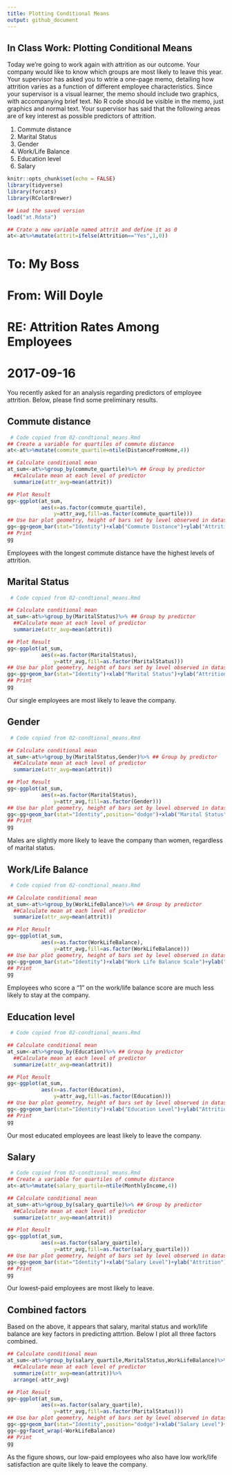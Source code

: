 ```yaml
---
title: Plotting Conditional Means
output: github_document
---
```



In Class Work: Plotting Conditional Means
----------------------------

Today we're going to work again with attrition as our outcome. Your company would like to know which groups are most likely to leave this year. Your supervisor has asked you to wtrie a one-page memo, detailing how attrition varies as a function of different employee characteristics. Since your supervisor is a visual learner, the memo should include two graphics, with accompanying brief text. No R code should be visible in the memo, just graphics and normal text. Your supervisor has said that the following areas are of key interest as possible predictors of attrition.

1. Commute distance 
2. Marital Status
3. Gender
4. Work/Life Balance
5. Education level
6. Salary



```r
knitr::opts_chunk$set(echo = FALSE)
library(tidyverse)
library(forcats)
library(RColorBrewer)

## Load the saved version
load("at.Rdata")

## Crate a new variable named attrit and define it as 0
at<-at%>%mutate(attrit=ifelse(Attrition=="Yes",1,0))

```

# To: My Boss

# From: Will Doyle

# RE: Attrition Rates Among Employees

# 2017-09-16

You recently asked for an analysis regarding predictors of employee attrition. Below, please find some preliminary results. 


## Commute distance 
```r
 # Code copied from 02-condtional_means.Rmd
## Create a variable for quartiles of commute distance
at<-at%>%mutate(commute_quartile=ntile(DistanceFromHome,4))

## Calculate conditional mean
at_sum<-at%>%group_by(commute_quartile)%>% ## Group by predictor
  ##Calculate mean at each level of predictor
  summarize(attr_avg=mean(attrit))

## Plot Result
gg<-ggplot(at_sum,
           aes(x=as.factor(commute_quartile),
               y=attr_avg,fill=as.factor(commute_quartile)))
## Use bar plot geometry, height of bars set by level observed in dataset
gg<-gg+geom_bar(stat="Identity")+xlab("Commute Distance")+ylab("Attrition")+theme(legend.position = "none")
## Print
gg

```

Employees with the longest commute distance have the highest levels of attrition. 



## Marital Status

```r
 # Code copied from 02-condtional_means.Rmd

## Calculate conditional mean
at_sum<-at%>%group_by(MaritalStatus)%>% ## Group by predictor
  ##Calculate mean at each level of predictor
  summarize(attr_avg=mean(attrit))

## Plot Result
gg<-ggplot(at_sum,
           aes(x=as.factor(MaritalStatus),
               y=attr_avg,fill=as.factor(MaritalStatus)))
## Use bar plot geometry, height of bars set by level observed in dataset
gg<-gg+geom_bar(stat="Identity")+xlab("Marital Status")+ylab("Attrition")+theme(legend.position = "none")
## Print
gg

```

Our single employees are most likely to leave the company. 

## Gender

```r
 # Code copied from 02-condtional_means.Rmd

## Calculate conditional mean
at_sum<-at%>%group_by(MaritalStatus,Gender)%>% ## Group by predictor
  ##Calculate mean at each level of predictor
  summarize(attr_avg=mean(attrit))

## Plot Result
gg<-ggplot(at_sum,
           aes(x=as.factor(MaritalStatus),
               y=attr_avg,fill=as.factor(Gender)))
## Use bar plot geometry, height of bars set by level observed in dataset
gg<-gg+geom_bar(stat="Identity",position="dodge")+xlab("Marital Status")+ylab("Attrition")+theme(legend.title =element_text("Gender"))
## Print
gg

```
Males are slightly more likely to leave the company than women, regardless of marital status. 

##  Work/Life Balance

```r
 # Code copied from 02-condtional_means.Rmd

## Calculate conditional mean
at_sum<-at%>%group_by(WorkLifeBalance)%>% ## Group by predictor
  ##Calculate mean at each level of predictor
  summarize(attr_avg=mean(attrit))

## Plot Result
gg<-ggplot(at_sum,
           aes(x=as.factor(WorkLifeBalance),
               y=attr_avg,fill=as.factor(WorkLifeBalance)))
## Use bar plot geometry, height of bars set by level observed in dataset
gg<-gg+geom_bar(stat="Identity")+xlab("Work Life Balance Scale")+ylab("Attrition")+theme(legend.position = "none")
## Print
gg

```
Employees who score a "1" on the work/life balance score are much less likely to stay at the company. 

## Education level

```r
 # Code copied from 02-condtional_means.Rmd

## Calculate conditional mean
at_sum<-at%>%group_by(Education)%>% ## Group by predictor
  ##Calculate mean at each level of predictor
  summarize(attr_avg=mean(attrit))

## Plot Result
gg<-ggplot(at_sum,
           aes(x=as.factor(Education),
               y=attr_avg,fill=as.factor(Education)))
## Use bar plot geometry, height of bars set by level observed in dataset
gg<-gg+geom_bar(stat="Identity")+xlab("Education Level")+ylab("Attrition")+theme(legend.position = "none")
## Print
gg

```

Our most educated employees are least likely to leave the company.

## Salary
```r
 # Code copied from 02-condtional_means.Rmd
## Create a variable for quartiles of commute distance
at<-at%>%mutate(salary_quartile=ntile(MonthlyIncome,4))

## Calculate conditional mean
at_sum<-at%>%group_by(salary_quartile)%>% ## Group by predictor
  ##Calculate mean at each level of predictor
  summarize(attr_avg=mean(attrit))

## Plot Result
gg<-ggplot(at_sum,
           aes(x=as.factor(salary_quartile),
               y=attr_avg,fill=as.factor(salary_quartile)))
## Use bar plot geometry, height of bars set by level observed in dataset
gg<-gg+geom_bar(stat="Identity")+xlab("Salary Level")+ylab("Attrition")+theme(legend.position = "none")
## Print
gg


```

Our lowest-paid employees are most likely to leave.

##  Combined factors

Based on the above, it appears that salary, marital status and work/life balance are key factors in predicting attrtion. Below I plot all three factors combined. 

```r

## Calculate conditional mean
at_sum<-at%>%group_by(salary_quartile,MaritalStatus,WorkLifeBalance)%>% ## Group by predictor
  ##Calculate mean at each level of predictor
  summarize(attr_avg=mean(attrit))%>%
  arrange(-attr_avg)

## Plot Result
gg<-ggplot(at_sum,
           aes(x=as.factor(salary_quartile),
               y=attr_avg,fill=as.factor(MaritalStatus)))
## Use bar plot geometry, height of bars set by level observed in dataset
gg<-gg+geom_bar(stat="Identity",position="dodge")+xlab("Salary Level")+ylab("Attrition")+theme(legend.title=element_text("Marital Status"))
gg<-gg+facet_wrap(~WorkLifeBalance)
## Print
gg

```

As the figure shows, our low-paid employees who also have low work/life satisfaction are quite likely to leave the company. 
